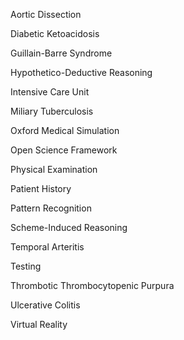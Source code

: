 \item[AD] Aortic Dissection

\item[DKA] Diabetic Ketoacidosis

\item[GBS] Guillain-Barre Syndrome

\item[HD] Hypothetico-Deductive Reasoning

\item[ICU] Intensive Care Unit

\item[MTB] Miliary Tuberculosis

\item[OMS] Oxford Medical Simulation

\item[OSF] Open Science Framework

\item[PhEx] Physical Examination

\item[PaHi] Patient History

\item[PR] Pattern Recognition

\item[SI] Scheme-Induced Reasoning

\item[TA] Temporal Arteritis

\item[Te] Testing

\item[TTP] Thrombotic Thrombocytopenic Purpura

\item[UC] Ulcerative Colitis

\item[VR] Virtual Reality


